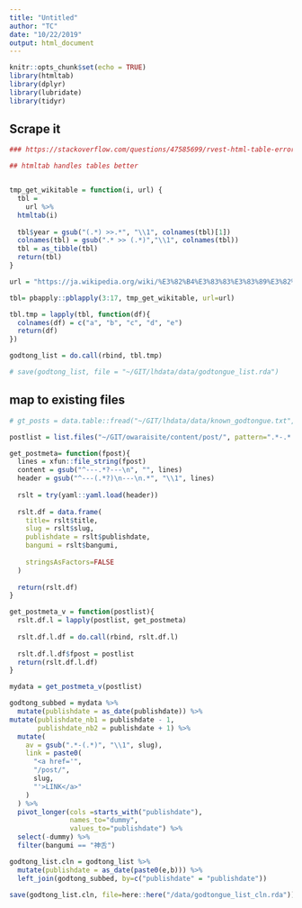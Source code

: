 ```yaml
---
title: "Untitled"
author: "TC"
date: "10/22/2019"
output: html_document
---
```


```r
knitr::opts_chunk$set(echo = TRUE)
library(htmltab)
library(dplyr)
library(lubridate)
library(tidyr)
```

## Scrape it



```r
### https://stackoverflow.com/questions/47585699/rvest-html-table-error-error-in-outj-k-subscript-out-of-bounds

## htmltab handles tables better


tmp_get_wikitable = function(i, url) {
  tbl =
    url %>%
  htmltab(i)
  
  tbl$year = gsub("(.*) >>.*", "\\1", colnames(tbl)[1])
  colnames(tbl) = gsub(".* >> (.*)","\\1", colnames(tbl))
  tbl = as_tibble(tbl)
  return(tbl)
}

```


```r
url = "https://ja.wikipedia.org/wiki/%E3%82%B4%E3%83%83%E3%83%89%E3%82%BF%E3%83%B3#%E6%94%BE%E9%80%81%E3%83%AA%E3%82%B9%E3%83%88"

```


```r
tbl= pbapply::pblapply(3:17, tmp_get_wikitable, url=url)
```

```r
tbl.tmp = lapply(tbl, function(df){
  colnames(df) = c("a", "b", "c", "d", "e")
  return(df)
})

godtong_list = do.call(rbind, tbl.tmp)

# save(godtong_list, file = "~/GIT/lhdata/data/godtongue_list.rda")
```


## map to existing files

```r
# gt_posts = data.table::fread("~/GIT/lhdata/data/known_godtongue.txt", header=FALSE)

postlist = list.files("~/GIT/owaraisite/content/post/", pattern=".*-.*.md", full.names=TRUE)

```


```r
get_postmeta= function(fpost){
  lines = xfun::file_string(fpost)
  content = gsub("^---.*?---\n", "", lines)
  header = gsub("^---(.*?)\n---\n.*", "\\1", lines)
  
  rslt = try(yaml::yaml.load(header))
  
  rslt.df = data.frame(
    title= rslt$title,
    slug = rslt$slug,
    publishdate = rslt$publishdate,
    bangumi = rslt$bangumi,
    
    stringsAsFactors=FALSE
  )
  
  return(rslt.df)
}

get_postmeta_v = function(postlist){
  rslt.df.l = lapply(postlist, get_postmeta)
  
  rslt.df.l.df = do.call(rbind, rslt.df.l)
  
  rslt.df.l.df$fpost = postlist
  return(rslt.df.l.df)
}
```


```r
mydata = get_postmeta_v(postlist)
```


```r
godtong_subbed = mydata %>%
  mutate(publishdate = as_date(publishdate)) %>%
mutate(publishdate_nb1 = publishdate - 1,
       publishdate_nb2 = publishdate + 1) %>%
  mutate(
    av = gsub(".*-(.*)", "\\1", slug),
    link = paste0(
      "<a href='",
      "/post/",
      slug,
      "'>LINK</a>"
    )
  ) %>%
  pivot_longer(cols =starts_with("publishdate"),
               names_to="dummy",
               values_to="publishdate") %>%
  select(-dummy) %>%
  filter(bangumi == "神舌") 
```

```r
godtong_list.cln = godtong_list %>%
  mutate(publishdate = as_date(paste0(e,b))) %>%
  left_join(godtong_subbed, by=c("publishdate" = "publishdate"))
```


```r
save(godtong_list.cln, file=here::here("/data/godtongue_list_cln.rda"))
```




